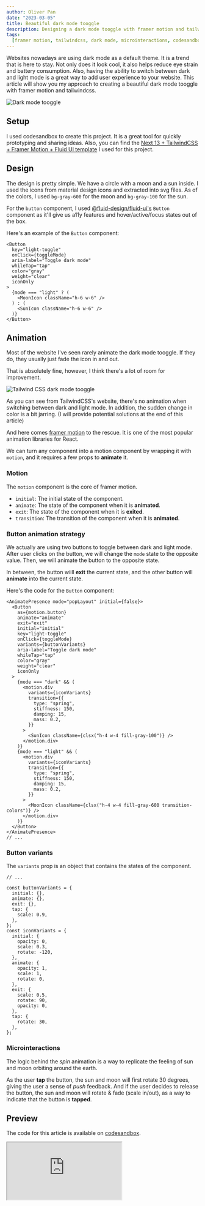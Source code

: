 ```yaml
---
author: Oliver Pan
date: "2023-03-05"
title: Beautiful dark mode tooggle
description: Designing a dark mode tooggle with framer motion and tailwindcss with elegant animations.
tags:
  [framer motion, tailwindcss, dark mode, microinteractions, codesandbox, react]
---
```


Websites nowadays are using dark mode as a default theme. It is a trend that is here to stay.
Not only does it look cool, it also helps reduce eye strain and battery consumption.
Also, having the ability to switch between dark and light mode is a great way to add user experience to your website.
This article will show you my approach to creating a beautiful dark mode tooggle with framer motion and tailwindcss.

![Dark mode tooggle](/assets/blog/beautiful-dark-mode-toggle/preview.gif)

## Setup

I used codesandbox to create this project. It is a great tool for quickly prototyping and sharing ideas.
Also, you can find the
[Next 13 + TailwindCSS + Framer Motion + Fluid UI template](https://codesandbox.io/p/sandbox/next-13-app-dir-tailwind-framer-starter-1d99zf)
I used for this project.

## Design

The design is pretty simple. We have a circle with a moon and a sun inside.
I used the icons from material design icons and extracted into svg files.
As of the colors, I used `bg-gray-600` for the moon and `bg-gray-100` for the sun.

For the `button` component, I used [@fluid-design/fluid-ui's](https://www.npmjs.com/package/@fluid-design/fluid-ui) `Button` component as it'll give us a11y features and hover/active/focus states out of the box.

Here's an example of the `Button` component:

```tsx filename="components/Button.tsx" allowErrors
<Button
  key="light-toggle"
  onClick={toggleMode}
  aria-label="Toggle dark mode"
  whileTap="tap"
  color="gray"
  weight="clear"
  iconOnly
>
  {mode === "light" ? (
    <MoonIcon className="h-6 w-6" />
  ) : (
    <SunIcon className="h-6 w-6" />
  )}
</Button>
```

## Animation

Most of the website I've seen rarely animate the dark mode tooggle.
If they do, they usually just fade the icon in and out.

That is absolutely fine, however, I think there's a lot of room for improvement.

![Tailwind CSS dark mode tooggle](/assets/blog/beautiful-dark-mode-toggle/switch-mode.gif)

As you can see from TailwindCSS's website, there's no animation when switching between dark and light mode.
In addition, the sudden change in color is a bit jarring. (I will provide potential solutions at the end of this article)

And here comes [framer motion](https://www.framer.com/motion/) to the rescue.
It is one of the most popular animation libraries for React.

We can turn any component into a motion component by wrapping it with `motion`, and it requires a few props to **animate** it.

### Motion

The `motion` component is the core of framer motion.

- `initial`: The initial state of the component.
- `animate`: The state of the component when it is **animated**.
- `exit`: The state of the component when it is **exited**.
- `transition`: The transition of the component when it is **animated**.

### Button animation strategy

We actually are using two buttons to toggle between dark and light mode.
After user clicks on the button, we will change the `mode` state to the opposite value.
Then, we will animate the button to the opposite state.

In between, the button wiill **exit** the current state, and the other button will **animate** into the current state.

Here's the code for the `Button` component:

```text filename="components/Switch.tsx" allowErrors
<AnimatePresence mode="popLayout" initial={false}>
  <Button
    as={motion.button}
    animate="animate"
    exit="exit"
    initial="initial"
    key="light-toggle"
    onClick={toggleMode}
    variants={buttonVariants}
    aria-label="Toggle dark mode"
    whileTap="tap"
    color="gray"
    weight="clear"
    iconOnly
  >
    {mode === "dark" && (
      <motion.div
        variants={iconVariants}
        transition={{
          type: "spring",
          stiffness: 150,
          damping: 15,
          mass: 0.2,
        }}
      >
        <SunIcon className={clsx("h-4 w-4 fill-gray-100")} />
      </motion.div>
    )}
    {mode === "light" && (
      <motion.div
        variants={iconVariants}
        transition={{
          type: "spring",
          stiffness: 150,
          damping: 15,
          mass: 0.2,
        }}
      >
        <MoonIcon className={clsx("h-4 w-4 fill-gray-600 transition-colors")} />
      </motion.div>
    )}
  </Button>
</AnimatePresence>
// ...
```

### Button variants

The `variants` prop is an object that contains the states of the component.

```tsx filename="components/Switch.tsx"
// ...

const buttonVariants = {
  initial: {},
  animate: {},
  exit: {},
  tap: {
    scale: 0.9,
  },
};
const iconVariants = {
  initial: {
    opacity: 0,
    scale: 0.3,
    rotate: -120,
  },
  animate: {
    opacity: 1,
    scale: 1,
    rotate: 0,
  },
  exit: {
    scale: 0.5,
    rotate: 90,
    opacity: 0,
  },
  tap: {
    rotate: 30,
  },
};
```

### Microinteractions

The logic behind the _spin_ animation is a way to replicate the feeling of sun and moon orbiting around the earth.

As the user **tap** the button, the sun and moon will first rotate 30 degrees, giving the user a sense of _push_ feedback.
And if the user decides to release the button, the sun and moon will rotate & fade (scale in/out), as a way to indicate that the button is **tapped**.

## Preview

The code for this article is available on [codesandbox](https://codesandbox.io/p/sandbox/framer-motion-light-dark-mode-toggle-gvn70t).

<iframe
  src="https://codesandbox.io/p/sandbox/framer-motion-light-dark-mode-toggle-gvn70t?fontsize=14&hidenavigation=1&hidedevtools=1&codemirror=1&previewwindow=browser&view=preview&runonclick=1"
  title="framer-motion-light-dark-mode-toggle"
  sandbox="allow-forms allow-modals allow-popups allow-presentation allow-same-origin allow-scripts"
/>

## Conclusion

We learned how to animate a dark mode tooggle with framer motion.
We also learned how to use `AnimatePresence` to animate the component when it is **exited**.
Keep in mind that having the dark mode toggle isn't enough, we will be covering what makes a good **dark mode** experience in the upcoming articles.

![Dark mode tooggle](/assets/blog/beautiful-dark-mode-toggle/cover.jpg)
